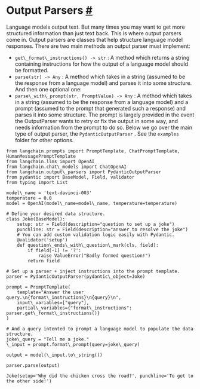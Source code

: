  Output Parsers
 [#](#output-parsers "Permalink to this headline")
===================================================================
 Language models output text. But many times you may want to get more structured information than just text back. This is where output parsers come in.
 Output parsers are classes that help structure language model responses. There are two main methods an output parser must implement:
* `get\_format\_instructions()
 ->
 str`
 : A method which returns a string containing instructions for how the output of a language model should be formatted.
* `parse(str)
 ->
 Any`
 : A method which takes in a string (assumed to be the response from a language model) and parses it into some structure.
 And then one optional one:
* `parse\_with\_prompt(str,
 PromptValue)
 ->
 Any`
 : A method which takes in a string (assumed to be the response from a language model) and a prompt (assumed to the prompt that generated such a response) and parses it into some structure. The prompt is largely provided in the event the OutputParser wants to retry or fix the output in some way, and needs information from the prompt to do so.
 Below we go over the main type of output parser, the
 `PydanticOutputParser`
 . See the
 `examples`
 folder for other options.
```
from langchain.prompts import PromptTemplate, ChatPromptTemplate, HumanMessagePromptTemplate
from langchain.llms import OpenAI
from langchain.chat\_models import ChatOpenAI
from langchain.output\_parsers import PydanticOutputParser
from pydantic import BaseModel, Field, validator
from typing import List
```
```
model\_name = 'text-davinci-003'
temperature = 0.0
model = OpenAI(model\_name=model\_name, temperature=temperature)
```
```
# Define your desired data structure.
class Joke(BaseModel):
    setup: str = Field(description="question to set up a joke")
    punchline: str = Field(description="answer to resolve the joke")
    # You can add custom validation logic easily with Pydantic.
    @validator('setup')
    def question\_ends\_with\_question\_mark(cls, field):
        if field[-1] != '?':
            raise ValueError("Badly formed question!")
        return field
```
```
# Set up a parser + inject instructions into the prompt template.
parser = PydanticOutputParser(pydantic\_object=Joke)
```
```
prompt = PromptTemplate(
    template="Answer the user query.\n{format\_instructions}\n{query}\n",
    input\_variables=["query"],
    partial\_variables={"format\_instructions": parser.get\_format\_instructions()}
)
```
```
# And a query intented to prompt a language model to populate the data structure.
joke\_query = "Tell me a joke."
\_input = prompt.format\_prompt(query=joke\_query)
```
```
output = model(\_input.to\_string())
```
```
parser.parse(output)
```
```
Joke(setup='Why did the chicken cross the road?', punchline='To get to the other side!')
```